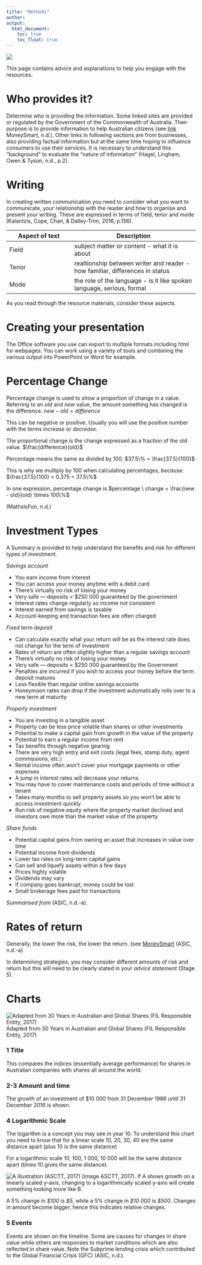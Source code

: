 ```yaml
---
title: "Methods"
author:  
output:
  html_document:
    toc: true
    toc_float: true
---
```


<div style="position: relative; bottom: 0; left: 0; width: 30%;">
  ![](images/AscLogo.png) 
</div>

This page contains advice and explanations to help you engage with the resources.

# Who provides it?

Determine who is providing the information. Some linked sites are provided or regulated by the Government of the Commonwealth of Australia. Their purpose is to provide information to help Australian citizens (see [link](https://www.moneysmart.gov.au/about-us#Who) MoneySmart, n.d.). Other links in following sections are from businesses, also providing factual information but at the same time hoping to influence consumers to use their services. It is necessary to understand this "background" to evaluate the "nature of information" (Hagel, Lingham, Owen & Tyson, n.d., p.2).


# Writing

In creating written communication you need to consider what you want to communicate, your relationship with the reader and how to organise and present your writing. These are expressed in terms of field, tenor and mode (Kalantzis, Cope, Chan, & Dalley-Trim, 2016,  p.156).  

Aspect of text | Description
---------------|----------------------------
Field          | subject matter or content - what it is about
Tenor          | realtionship between writer and reader - how familiar, differences in status 
Mode           | the role of the language - is it like spoken language, serious, formal

As you read through the resource materials, consider these aspects.

# Creating your presentation

The Office software you use can export to multiple formats including html for webpages. You can work using a variety of tools and combining the various output into PowerPoint or Word for example.  


# Percentage Change

Percentage change is used to show a proportion of change in a value. Referring to an *old* and *new* value, the amount something has changed is the difference.  $new - old = difference$  

This can be negative or positive. Usually you will use the positive number with the terms *increase* or *decrease*.

The proportional change is the change expressed as a fraction of the old value. $\frac{difference}{old}$  


Percentage means the same as divided by 100. $37.5\% = \frac{37.5}{100}$  


This is why we multiply by 100 when calculating percentages, *because:* $\frac{37.5}{100} = 0.375 = 37.5\%$  


In one expression, percentage change is $percentage \ change = \frac{new - old}{old} \times 100\%$

(MathsIsFun, n.d.)

# Investment Types

A Summary is provided to help understand the benefits and risk for different types of investment.

*Savings account* 

* You earn income from interest 
* You can access your money anytime with a debit card 
* There's virtually no risk of losing your money 
* Very safe — deposits < $250 000 guaranteed by the government 
* Interest rates change regularly so income not consistent 
* Interest earned from savings is taxable 
* Account-keeping and transaction fees are often charged 

*Fixed term deposit* 

* Can calculate exactly what your return will be as the interest rate does not change for the term of investment 
* Rates of return are often slightly higher than a regular savings account 
* There's virtually no risk of losing your money 
* Very safe — deposits < $250 000 guaranteed by the Government 
* Penalties are incurred if you wish to access your money before the term deposit matures 
* Less flexible than regular online savings accounts 
* Honeymoon rates can drop if the investment automatically rolls over to a new term at maturity 

*Property investment* 

* You are investing in a tangible asset 
* Property can be less price volatile than shares or other investments 
* Potential to make a capital gain from growth in the value of the property 
* Potential to earn a regular income from rent 
* Tax benefits through negative gearing 
* There are very high entry and exit costs (legal fees, stamp duty, agent commissions, etc.) 
* Rental income often won’t cover your mortgage payments or other expenses 
* A jump in interest rates will decrease your returns 
* You may have to cover maintenance costs and periods of time without a tenant 
* Takes many months to sell property assets so you won’t be able to access investment quickly 
* Run risk of negative equity where the property market declined and investors owe more than the market value of the property 

*Share funds* 

* Potential capital gains from owning an asset that increases in value over time 
* Potential income from dividends 
* Lower tax rates on long-term capital gains 
* Can sell and liquefy assets within a few days 
* Prices highly volatile 
* Dividends may vary 
* If company goes bankrupt, money could be lost 
* Small brokerage fees paid for transactions 

_Summarised from_ (ASIC, n.d.-a).

# Rates of return

Generally, the lower the risk, the lower the return. (see [MoneySmart](https://www.moneysmart.gov.au/investing/invest-smarter/risk-and-return) (ASIC, n.d.-a)

In determining strategies, you may consider different amounts of risk and return but this will need to be clearly stated in your *advice statement* (Stage 5).

# Charts

![Adapted from 30 Years in Australian and Global Shares (FIL Responsible Entity, 2017)](images/Shares-chart-an.png) Adapted from 30 Years in Australian and Global Shares (FIL Responsible Entity, 2017)

### 1 Title

This compares the indices (essentially average performance) for shares in Australian companies with shares all around the world.

### 2-3 Amount and time  

The growth of an investment of $10 000 from 31 December 1986 until 31 December 2016 is shown. 

### 4 Logarithmic Scale

The logarithm is a concept you may see in year 10. To understand this chart you need to know that for a linear scale 10, 20, 30, 40 are the same distance apart (plus 10 is the same distance) 

For a logarithmic scale 10, 100, 1 000, 10 000 will be the same distance apart (times 10 gives the same distance). 

![A illustration (ASCTT, 2017)](images/logvslin.png) (image ASCTT, 2017).
If A shows growth on a linearly scaled y-axis, changing to a logarithmically scaled y-axis will create something looking more like B. 

A 5% change in _$100_ is _$5_, while a 5% change in _$10 000_ is _$500_. Changes in amount become bigger, hence this indicates relative changes. 

### 5 Events

Events are shown on the timeline. Some are causes for changes in share value while others are responses to market conditions which are also relfected in share value. Note the Subprime lending crisis which contributed to the Global Financial Crisis (GFC) (ASIC, n.d.).




